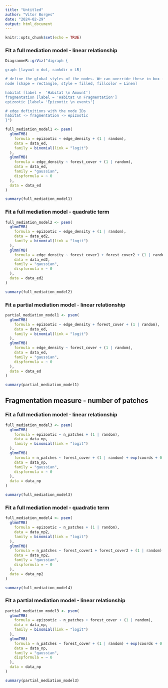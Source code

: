 ```yaml
---
title: "Untitled"
author: "Vitor Borges"
date: "2024-02-29"
output: html_document
---
```


```r
knitr::opts_chunk$set(echo = TRUE)
```

### Fit a full mediation model - linear relationship

```r
DiagrammeR::grViz("digraph {

graph [layout = dot, rankdir = LR]

# define the global styles of the nodes. We can override these in box if we wish
node [shape = rectangle, style = filled, fillcolor = Linen]

habitat [label =  'Habitat \n Amount']
fragmentation [label = 'Habitat \n Fragmentation']
epizootic [label= 'Epizootic \n events']

# edge definitions with the node IDs
habitat -> fragmentation -> epizootic
}")
```

```r
full_mediation_model1 <- psem(
  glmmTMB(
    formula = epizootic ~ edge_density + (1 | random),
    data = data_ed,
    family = binomial(link = "logit")
  ),
  glmmTMB(
    formula = edge_density ~ forest_cover + (1 | random),
    data = data_ed,
    family = "gaussian",
    dispformula = ~ 0
  ),
  data = data_ed
)
```

```r
summary(full_mediation_model1)
```

### Fit a full mediation model - quadratic term

```r
full_mediation_model2 <- psem(
  glmmTMB(
    formula = epizootic ~ edge_density + (1 | random),
    data = data_ed2,
    family = binomial(link = "logit")
  ),
  glmmTMB(
    formula = edge_density ~ forest_cover1 + forest_cover2 + (1 | random),
    data = data_ed2,
    family = "gaussian",
    dispformula = ~ 0
  ),
  data = data_ed2
)
```

```r
summary(full_mediation_model2)
```

### Fit a partial mediation model - linear relationship

```r
partial_mediation_model1 <- psem(
  glmmTMB(
    formula = epizootic ~ edge_density + forest_cover + (1 | random),
    data = data_ed,
    family = binomial(link = "logit")
  ),
  glmmTMB(
    formula = edge_density ~ forest_cover + (1 | random),
    data = data_ed,
    family = "gaussian",
    dispformula = ~ 0
  ),
  data = data_ed
)
```

```r
summary(partial_mediation_model1)
```

## Fragmentation measure - number of patches

### Fit a full mediation model - linear relationship

```r
full_mediation_model3 <- psem(
  glmmTMB(
    formula = epizootic ~ n_patches + (1 | random),
    data = data_np,
    family = binomial(link = "logit")
  ),
  glmmTMB(
    formula = n_patches ~ forest_cover + (1 | random) + exp(coords + 0 | group),
    data = data_np,
    family = "gaussian",
    dispformula = ~ 0
  ),
  data = data_np
)
```

```r
summary(full_mediation_model3)
```

### Fit a full mediation model - quadratic term

```r
full_mediation_model4 <- psem(
  glmmTMB(
    formula = epizootic ~ n_patches + (1 | random),
    data = data_np2,
    family = binomial(link = "logit")
  ),
  glmmTMB(
    formula = n_patches ~ forest_cover1 + forest_cover2 + (1 | random) + exp(coords + 0 | group),
    data = data_np2,
    family = "gaussian",
    dispformula = ~ 0
  ),
  data = data_np2
)
```

```r
summary(full_mediation_model4)
```

### Fit a partial mediation model - linear relationship

```r
partial_mediation_model3 <- psem(
  glmmTMB(
    formula = epizootic ~ n_patches + forest_cover + (1 | random),
    data = data_np,
    family = binomial(link = "logit")
  ),
  glmmTMB(
    formula = n_patches ~ forest_cover + (1 | random) + exp(coords + 0 | group),
    data = data_np,
    family = "gaussian",
    dispformula = ~ 0
  ),
  data = data_np
)
```

```r
summary(partial_mediation_model3)
```


